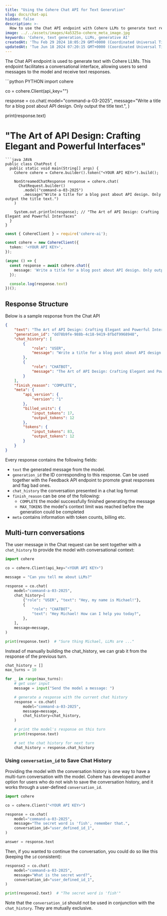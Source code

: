 ```yaml
---
title: "Using the Cohere Chat API for Text Generation"
slug: docs/chat-api
hidden: false
description: >-
  How to use the Chat API endpoint with Cohere LLMs to generate text responses in a conversational interface.
image: ../../assets/images/4a5325a-cohere_meta_image.jpg
keywords: 'Cohere, text generation, LLMs, generative AI'
createdAt: 'Thu Feb 29 2024 18:05:29 GMT+0000 (Coordinated Universal Time)'
updatedAt: 'Tue Jun 18 2024 07:20:15 GMT+0000 (Coordinated Universal Time)'
---
```

The Chat API endpoint is used to generate text with Cohere LLMs. This endpoint facilitates a conversational interface, allowing users to send messages to the model and receive text responses.

<CodeBlocks>
```python PYTHON
import cohere

co = cohere.Client(api_key="<YOUR API KEY>")

response = co.chat(
    model="command-a-03-2025",
    message="Write a title for a blog post about API design. Only output the title text.",
)

print(response.text)
# "The Art of API Design: Crafting Elegant and Powerful Interfaces"
```
```java JAVA
public class ChatPost {
  public static void main(String[] args) {
    Cohere cohere = Cohere.builder().token("<YOUR API KEY>").build();

    NonStreamedChatResponse response = cohere.chat(
      ChatRequest.builder()
      	.model("command-a-03-2025")
      	.message("Write a title for a blog post about API design. Only output the title text.")
    )

    System.out.println(response); // "The Art of API Design: Crafting Elegant and Powerful Interfaces"
  }
}
```
```typescript TYPESCRIPT
const { CohereClient } = require('cohere-ai');

const cohere = new CohereClient({
  token: '<YOUR API KEY>',
});

(async () => {
  const response = await cohere.chat({
    message: 'Write a title for a blog post about API design. Only output the title text.',
  });

  console.log(response.text)
})();
```
</CodeBlocks>

## Response Structure

Below is a sample response from the Chat API

```json JSON
{
    "text": "The Art of API Design: Crafting Elegant and Powerful Interfaces",
    "generation_id": "dd78b9fe-988b-4c18-9419-8fbdf9968948",
    "chat_history": [
        {
            "role": "USER",
            "message": "Write a title for a blog post about API design. Only output the title text."
        },
        {
            "role": "CHATBOT",
            "message": "The Art of API Design: Crafting Elegant and Powerful Interfaces"
        }
    ],
    "finish_reason": "COMPLETE",
    "meta": {
        "api_version": {
            "version": "1"
        },
        "billed_units": {
            "input_tokens": 17,
            "output_tokens": 12
        },
        "tokens": {
            "input_tokens": 83,
            "output_tokens": 12
        }
    }
}
```

Every response contains the following fields:

- `text` the generated message from the model.
- `generation_id` the ID corresponding to this response. Can be used together with the Feedback API endpoint to promote great responses and flag bad ones.
- `chat_history` the conversation presented in a chat log format
- `finish_reason` can be one of the following:
  - `COMPLETE` the model successfully finished generating the message
  - `MAX_TOKENS` the model's context limit was reached before the generation could be completed
- `meta` contains information with token counts, billing etc.

## Multi-turn conversations

The user message in the Chat request can be sent together with a `chat_history` to provide the model with conversational context:

```python PYTHON
import cohere

co = cohere.Client(api_key="<YOUR API KEY>")

message = "Can you tell me about LLMs?"

response = co.chat(
    model="command-a-03-2025",
    chat_history=[
        {"role": "USER", "text": "Hey, my name is Michael!"},
        {
            "role": "CHATBOT",
            "text": "Hey Michael! How can I help you today?",
        },
    ],
    message=message,
)

print(response.text)  # "Sure thing Michael, LLMs are ..."
```

Instead of manually building the chat_history, we can grab it from the response of the previous turn.

```python PYTHON
chat_history = []
max_turns = 10

for _ in range(max_turns):
    # get user input
    message = input("Send the model a message: ")

    # generate a response with the current chat history
    response = co.chat(
        model="command-a-03-2025",
        message=message,
        chat_history=chat_history,
    )

    # print the model's response on this turn
    print(response.text)

    # set the chat history for next turn
    chat_history = response.chat_history
```

### Using `conversation_id` to Save Chat History

Providing the model with the conversation history is one way to have a multi-turn conversation with the model. Cohere has developed another option for users who do not wish to save the conversation history, and it works through a user-defined `conversation_id`. 

```python PYTHON
import cohere

co = cohere.Client("<YOUR API KEY>")

response = co.chat(
    model="command-a-03-2025",
    message="The secret word is 'fish', remember that.",
    conversation_id="user_defined_id_1",
)

answer = response.text
```

Then, if you wanted to continue the conversation, you could do so like this (keeping the `id` consistent):

```python PYTHON
response2 = co.chat(
    model="command-a-03-2025",
    message="What is the secret word?",
    conversation_id="user_defined_id_1",
)

print(response2.text)  # "The secret word is 'fish'"
```

Note that the `conversation_id` should not be used in conjunction with the `chat_history`. They are mutually exclusive.

